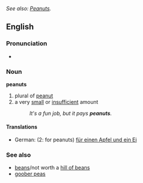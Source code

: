 ''See also: [[Peanuts]].''

==English==

{{wikipedia}}
===Pronunciation===
*{{audio|en-us-peanuts.ogg|Audio (US)}}

===Noun===
'''peanuts'''
#plural of [[peanut]]
#a very [[small]] or [[insufficient]] amount
#:''It's a fun job, but it pays '''peanuts'''.''

====Translations====
*German: (2: for peanuts) [[für einen Apfel und ein Ei]]

===See also===

*[[beans]]/not worth a [[hill of beans]]
*[[goober peas]]